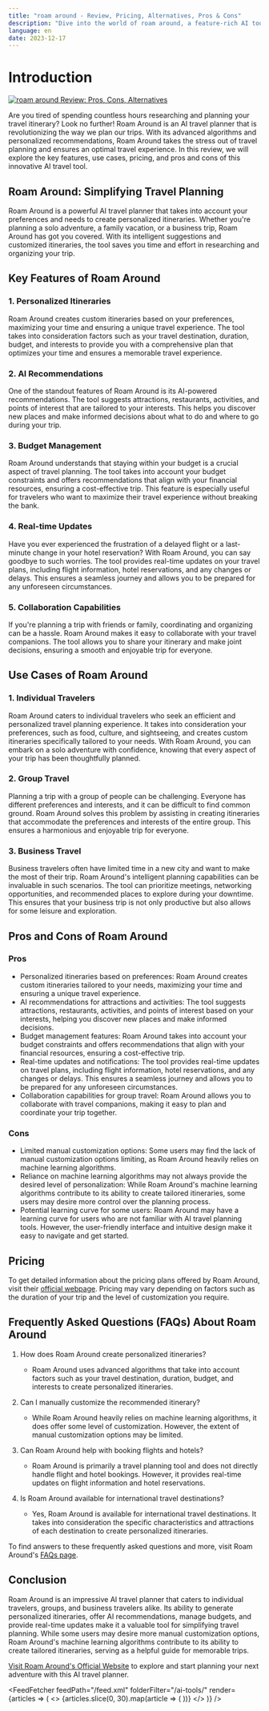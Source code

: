 ```yaml
---
title: "roam around - Review, Pricing, Alternatives, Pros & Cons"
description: "Dive into the world of roam around, a feature-rich AI tool. Learn about its features, pricing, and how it's making an impact. Don't miss out!"
language: en
date: 2023-12-17
---
```

        
# Introduction


<BlogHeader />


[![roam around Review: Pros, Cons, Alternatives](/ai-tools/roam-around.png)](https://www.roamaround.io/)



Are you tired of spending countless hours researching and planning your travel itinerary? Look no further! Roam Around is an AI travel planner that is revolutionizing the way we plan our trips. With its advanced algorithms and personalized recommendations, Roam Around takes the stress out of travel planning and ensures an optimal travel experience. In this review, we will explore the key features, use cases, pricing, and pros and cons of this innovative AI travel tool.

## Roam Around: Simplifying Travel Planning

Roam Around is a powerful AI travel planner that takes into account your preferences and needs to create personalized itineraries. Whether you're planning a solo adventure, a family vacation, or a business trip, Roam Around has got you covered. With its intelligent suggestions and customized itineraries, the tool saves you time and effort in researching and organizing your trip.

## Key Features of Roam Around

### 1. Personalized Itineraries

Roam Around creates custom itineraries based on your preferences, maximizing your time and ensuring a unique travel experience. The tool takes into consideration factors such as your travel destination, duration, budget, and interests to provide you with a comprehensive plan that optimizes your time and ensures a memorable travel experience.

### 2. AI Recommendations

One of the standout features of Roam Around is its AI-powered recommendations. The tool suggests attractions, restaurants, activities, and points of interest that are tailored to your interests. This helps you discover new places and make informed decisions about what to do and where to go during your trip.

### 3. Budget Management

Roam Around understands that staying within your budget is a crucial aspect of travel planning. The tool takes into account your budget constraints and offers recommendations that align with your financial resources, ensuring a cost-effective trip. This feature is especially useful for travelers who want to maximize their travel experience without breaking the bank.

### 4. Real-time Updates

Have you ever experienced the frustration of a delayed flight or a last-minute change in your hotel reservation? With Roam Around, you can say goodbye to such worries. The tool provides real-time updates on your travel plans, including flight information, hotel reservations, and any changes or delays. This ensures a seamless journey and allows you to be prepared for any unforeseen circumstances.

### 5. Collaboration Capabilities

If you're planning a trip with friends or family, coordinating and organizing can be a hassle. Roam Around makes it easy to collaborate with your travel companions. The tool allows you to share your itinerary and make joint decisions, ensuring a smooth and enjoyable trip for everyone.

## Use Cases of Roam Around

### 1. Individual Travelers

Roam Around caters to individual travelers who seek an efficient and personalized travel planning experience. It takes into consideration your preferences, such as food, culture, and sightseeing, and creates custom itineraries specifically tailored to your needs. With Roam Around, you can embark on a solo adventure with confidence, knowing that every aspect of your trip has been thoughtfully planned.

### 2. Group Travel

Planning a trip with a group of people can be challenging. Everyone has different preferences and interests, and it can be difficult to find common ground. Roam Around solves this problem by assisting in creating itineraries that accommodate the preferences and interests of the entire group. This ensures a harmonious and enjoyable trip for everyone.

### 3. Business Travel

Business travelers often have limited time in a new city and want to make the most of their trip. Roam Around's intelligent planning capabilities can be invaluable in such scenarios. The tool can prioritize meetings, networking opportunities, and recommended places to explore during your downtime. This ensures that your business trip is not only productive but also allows for some leisure and exploration.

## Pros and Cons of Roam Around

### Pros

- Personalized itineraries based on preferences: Roam Around creates custom itineraries tailored to your needs, maximizing your time and ensuring a unique travel experience.
- AI recommendations for attractions and activities: The tool suggests attractions, restaurants, activities, and points of interest based on your interests, helping you discover new places and make informed decisions.
- Budget management features: Roam Around takes into account your budget constraints and offers recommendations that align with your financial resources, ensuring a cost-effective trip.
- Real-time updates and notifications: The tool provides real-time updates on travel plans, including flight information, hotel reservations, and any changes or delays. This ensures a seamless journey and allows you to be prepared for any unforeseen circumstances.
- Collaboration capabilities for group travel: Roam Around allows you to collaborate with travel companions, making it easy to plan and coordinate your trip together.

### Cons

- Limited manual customization options: Some users may find the lack of manual customization options limiting, as Roam Around heavily relies on machine learning algorithms.
- Reliance on machine learning algorithms may not always provide the desired level of personalization: While Roam Around's machine learning algorithms contribute to its ability to create tailored itineraries, some users may desire more control over the planning process.
- Potential learning curve for some users: Roam Around may have a learning curve for users who are not familiar with AI travel planning tools. However, the user-friendly interface and intuitive design make it easy to navigate and get started.

## Pricing

To get detailed information about the pricing plans offered by Roam Around, visit their [official webpage](https://www.roamaround.io/pricing). Pricing may vary depending on factors such as the duration of your trip and the level of customization you require.

## Frequently Asked Questions (FAQs) About Roam Around

1. How does Roam Around create personalized itineraries?
   - Roam Around uses advanced algorithms that take into account factors such as your travel destination, duration, budget, and interests to create personalized itineraries.

2. Can I manually customize the recommended itinerary?
   - While Roam Around heavily relies on machine learning algorithms, it does offer some level of customization. However, the extent of manual customization options may be limited.

3. Can Roam Around help with booking flights and hotels?
   - Roam Around is primarily a travel planning tool and does not directly handle flight and hotel bookings. However, it provides real-time updates on flight information and hotel reservations.

4. Is Roam Around available for international travel destinations?
   - Yes, Roam Around is available for international travel destinations. It takes into consideration the specific characteristics and attractions of each destination to create personalized itineraries.

To find answers to these frequently asked questions and more, visit Roam Around's [FAQs page](https://www.roamaround.io/faqs).

## Conclusion

Roam Around is an impressive AI travel planner that caters to individual travelers, groups, and business travelers alike. Its ability to generate personalized itineraries, offer AI recommendations, manage budgets, and provide real-time updates make it a valuable tool for simplifying travel planning. While some users may desire more manual customization options, Roam Around's machine learning algorithms contribute to its ability to create tailored itineraries, serving as a helpful guide for memorable trips.

[Visit Roam Around's Official Website](https://www.roamaround.io/) to explore and start planning your next adventure with this AI travel planner.


<AdComponent />


<FeedFetcher feedPath="/feed.xml" folderFilter="/ai-tools/" render={articles => (
    <>
        <Cards>
            {articles.slice(0, 30).map(article => (
                <Card key={article.link} title={article.title} href={article.link} />
            ))}
        </Cards>
    </>
)} />


